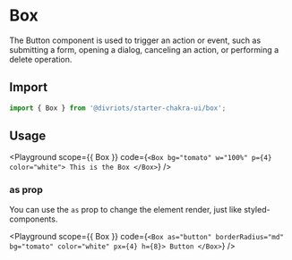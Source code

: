 
# Box

The Button component is used to trigger an action or event,
such as submitting a form, opening a dialog, canceling an
action, or performing a delete operation.

## Import

```js
import { Box } from '@divriots/starter-chakra-ui/box';
```

## Usage

<Playground
  scope={{ Box }}
  code={`<Box bg="tomato" w="100%" p={4} color="white">
  This is the Box
</Box>`}
/>

### as prop

You can use the `as` prop to change the element render, just like styled-components.

<Playground
  scope={{ Box }}
  code={`<Box as="button" borderRadius="md" bg="tomato" color="white" px={4} h={8}>
  Button
</Box>`}
/>
